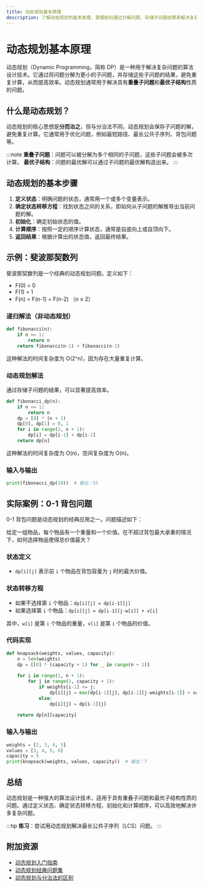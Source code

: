 ```yaml
---
title: 动态规划基本原理
description: 了解动态规划的基本原理，掌握如何通过分解问题、存储子问题结果来解决复杂问题。本文适合编程初学者，包含清晰的解释、代码示例和实际案例。
---
```


# 动态规划基本原理

动态规划（Dynamic Programming，简称 DP）是一种用于解决复杂问题的算法设计技术。它通过将问题分解为更小的子问题，并存储这些子问题的结果，避免重复计算，从而提高效率。动态规划通常用于解决具有**重叠子问题**和**最优子结构**性质的问题。

## 什么是动态规划？

动态规划的核心思想是**分而治之**，但与分治法不同，动态规划会保存子问题的解，避免重复计算。它通常用于优化问题，例如最短路径、最长公共子序列、背包问题等。

:::note
**重叠子问题**：问题可以被分解为多个相同的子问题，这些子问题会被多次计算。
**最优子结构**：问题的最优解可以通过子问题的最优解构造出来。
:::

## 动态规划的基本步骤

1. **定义状态**：明确问题的状态，通常用一个或多个变量表示。
2. **确定状态转移方程**：找到状态之间的关系，即如何从子问题的解推导出当前问题的解。
3. **初始化**：确定初始状态的值。
4. **计算顺序**：按照一定的顺序计算状态，通常是自底向上或自顶向下。
5. **返回结果**：根据计算出的状态值，返回最终结果。

## 示例：斐波那契数列

斐波那契数列是一个经典的动态规划问题。定义如下：

- F(0) = 0
- F(1) = 1
- F(n) = F(n-1) + F(n-2) （n ≥ 2）

### 递归解法（非动态规划）

```python
def fibonacci(n):
    if n <= 1:
        return n
    return fibonacci(n-1) + fibonacci(n-2)
```

这种解法的时间复杂度为 O(2^n)，因为存在大量重复计算。

### 动态规划解法

通过存储子问题的结果，可以显著提高效率。

```python
def fibonacci_dp(n):
    if n <= 1:
        return n
    dp = [0] * (n + 1)
    dp[0], dp[1] = 0, 1
    for i in range(2, n + 1):
        dp[i] = dp[i-1] + dp[i-2]
    return dp[n]
```

这种解法的时间复杂度为 O(n)，空间复杂度为 O(n)。

### 输入与输出

```python
print(fibonacci_dp(10))  # 输出：55
```

## 实际案例：0-1 背包问题

0-1 背包问题是动态规划的经典应用之一。问题描述如下：

给定一组物品，每个物品有一个重量和一个价值。在不超过背包最大承重的情况下，如何选择物品使得总价值最大？

### 状态定义

- `dp[i][j]` 表示前 `i` 个物品在背包容量为 `j` 时的最大价值。

### 状态转移方程

- 如果不选择第 `i` 个物品：`dp[i][j] = dp[i-1][j]`
- 如果选择第 `i` 个物品：`dp[i][j] = dp[i-1][j-w[i]] + v[i]`

其中，`w[i]` 是第 `i` 个物品的重量，`v[i]` 是第 `i` 个物品的价值。

### 代码实现

```python
def knapsack(weights, values, capacity):
    n = len(weights)
    dp = [[0] * (capacity + 1) for _ in range(n + 1)]
    
    for i in range(1, n + 1):
        for j in range(1, capacity + 1):
            if weights[i-1] <= j:
                dp[i][j] = max(dp[i-1][j], dp[i-1][j-weights[i-1]] + values[i-1])
            else:
                dp[i][j] = dp[i-1][j]
    
    return dp[n][capacity]
```

### 输入与输出

```python
weights = [2, 3, 4, 5]
values = [3, 4, 5, 6]
capacity = 5
print(knapsack(weights, values, capacity))  # 输出：7
```

## 总结

动态规划是一种强大的算法设计技术，适用于具有重叠子问题和最优子结构性质的问题。通过定义状态、确定状态转移方程、初始化和计算顺序，可以高效地解决许多复杂问题。

:::tip
**练习**：尝试用动态规划解决最长公共子序列（LCS）问题。
:::

## 附加资源

- [动态规划入门指南](https://example.com/dp-guide)
- [动态规划经典问题集](https://example.com/dp-problems)
- [动态规划与分治法的区别](https://example.com/dp-vs-divide-conquer)